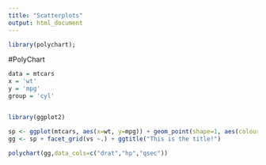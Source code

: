 ```yaml
---
title: "Scatterplots"
output: html_document
---
```


```r
library(polychart);
```

#PolyChart

```r

data = mtcars
x = 'wt'
y = 'mpg'
group = 'cyl'


library(ggplot2)

sp <- ggplot(mtcars, aes(x=wt, y=mpg)) + geom_point(shape=1, aes(colour=am)) 
gg <- sp + facet_grid(vs ~.) + ggtitle("This is the title!")

polychart(gg,data_cols=c("drat","hp","qsec"))
```
